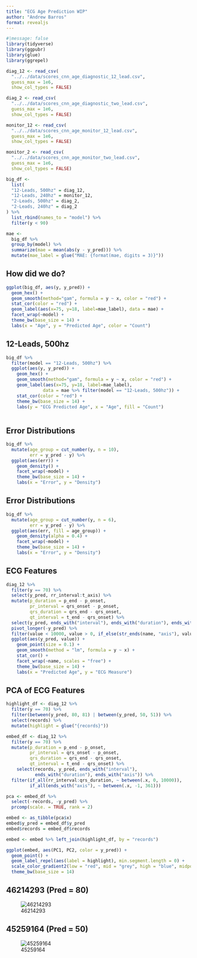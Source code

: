 ```yaml
---
title: "ECG Age Prediction WIP"
author: "Andrew Barros"
format: revealjs
---
```


```r
#|message: false
library(tidyverse)
library(ggpubr)
library(glue)
library(ggrepel)

diag_12 <- read_csv(
  "../../data/scores_cnn_age_diagnostic_12_lead.csv",
  guess_max = 1e6,
  show_col_types = FALSE)

diag_2 <- read_csv(
  "../../data/scores_cnn_age_diagnostic_two_lead.csv",
  guess_max = 1e6,
  show_col_types = FALSE)  

monitor_12 <- read_csv(
  "../../data/scores_cnn_age_monitor_12_lead.csv",
  guess_max = 1e6,
  show_col_types = FALSE)

monitor_2 <- read_csv(
  "../../data/scores_cnn_age_monitor_two_lead.csv",
  guess_max = 1e6,
  show_col_types = FALSE)  

big_df <- 
  list(
  "12-Leads, 500hz" = diag_12,
  "12-Leads, 240hz" = monitor_12,
  "2-Leads, 500hz" = diag_2,
  "2-Leads, 240hz" = diag_2
) %>%
  list_rbind(names_to = "model") %>%
  filter(y < 90)

mae <- 
  big_df %>%
  group_by(model) %>%
  summarize(mae = mean(abs(y - y_pred))) %>%
  mutate(mae_label = glue("MAE: {format(mae, digits = 3)}"))
```

## How did we do?

```r
ggplot(big_df, aes(y, y_pred)) +
  geom_hex() +
  geom_smooth(method="gam", formula = y ~ x, color = "red") + 
  stat_cor(color = "red") +
  geom_label(aes(x=75, y=18, label=mae_label), data = mae) + 
  facet_wrap(~model) + 
  theme_bw(base_size = 14) + 
  labs(x = "Age", y = "Predicted Age", color = "Count")
```

## 12-Leads, 500hz

```r
big_df %>%
  filter(model == "12-Leads, 500hz") %>%
  ggplot(aes(y, y_pred)) +
    geom_hex() +
    geom_smooth(method="gam", formula = y ~ x, color = "red") + 
    geom_label(aes(x=75, y=18, label=mae_label),
              data = mae %>% filter(model == "12-Leads, 500hz")) + 
    stat_cor(color = "red") +
    theme_bw(base_size = 14) +
    labs(y = "ECG Predicted Age", x = "Age", fill = "Count")
    
```


## Error Distributions

```r
big_df %>%
  mutate(age_group = cut_number(y, n = 10),
         err = y_pred - y) %>%
  ggplot(aes(err)) + 
    geom_density() + 
    facet_wrap(~model) + 
    theme_bw(base_size = 14) +
    labs(x = "Error", y = "Density")
```

## Error Distributions

```r
big_df %>%
  mutate(age_group = cut_number(y, n = 6),
         err = y_pred - y) %>%
  ggplot(aes(err, fill = age_group)) + 
    geom_density(alpha = 0.4) + 
    facet_wrap(~model) + 
    theme_bw(base_size = 14) +
    labs(x = "Error", y = "Density")
```

## ECG Features

```r
diag_12 %>% 
  filter(y == 70) %>%
  select(y_pred, rr_interval:t_axis) %>%
  mutate(p_duration = p_end - p_onset,
         pr_interval = qrs_onset - p_onset,
         qrs_duration = qrs_end - qrs_onset,
         qt_interval = t_end - qrs_onset) %>%
  select(y_pred, ends_with("interval"), ends_with("duration"), ends_with("axis")) %>%
  pivot_longer(-y_pred) %>%
  filter(value < 10000, value > 0, if_else(str_ends(name, "axis"), value < 500, TRUE)) %>%
  ggplot(aes(y_pred, value)) +
    geom_point(size = 0.1) +
    geom_smooth(method = "lm", formula = y ~ x) +
    stat_cor() + 
    facet_wrap(~name, scales = "free") +
    theme_bw(base_size = 14) +
    labs(x = "Predicted Age", y = "ECG Measure")
```

## PCA of ECG Features

```r
highlight_df <- diag_12 %>% 
  filter(y == 70) %>%
  filter(between(y_pred, 80, 81) | between(y_pred, 50, 51)) %>%
  select(records) %>%
  mutate(highlight = glue("{records}"))

embed_df <- diag_12 %>% 
  filter(y == 70) %>%
  mutate(p_duration = p_end - p_onset,
         pr_interval = qrs_onset - p_onset,
         qrs_duration = qrs_end - qrs_onset,
         qt_interval = t_end - qrs_onset) %>%
    select(records, y_pred, ends_with("interval"),
           ends_with("duration"), ends_with("axis")) %>%
  filter(if_all(rr_interval:qrs_duration, ~ between(.x, 0, 10000)),
         if_all(ends_with("axis"), ~ between(.x, -1, 361)))

pca <- embed_df %>%
  select(-records, -y_pred) %>%
  prcomp(scale. = TRUE, rank = 2)

embed <- as_tibble(pca$x)
embed$y_pred = embed_df$y_pred
embed$records = embed_df$records

embed <- embed %>% left_join(highlight_df, by = "records")

ggplot(embed, aes(PC1, PC2, color = y_pred)) +
  geom_point() + 
  geom_label_repel(aes(label = highlight), min.segment.length = 0) + 
  scale_color_gradient2(low = "red", mid = "grey", high = "blue", midpoint = 70, ) + 
  theme_bw(base_size = 14)
```

## 46214293 (Pred = 80)
![46214293](46214293.png)

## 45259164 (Pred = 50)
![45259164](45259164.png)

